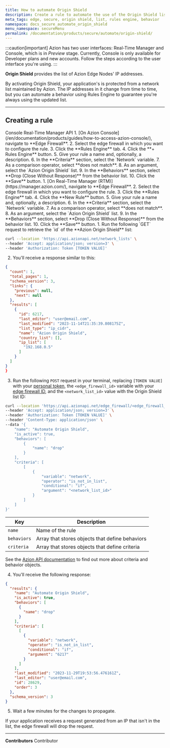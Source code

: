 ```yaml
---
title: How to automate Origin Shield
description: Create a rule to automate the use of the Origin Shield list and block potential harmful IPs.
meta_tags: edge, secure, origin shield, list, rules engine, behavior
namespace: docs_secure_automate_origin_shield
menu_namespace: secureMenu
permalink: /documentation/products/secure/automate/origin-shield/
---
```



:::caution[important]
Azion has two user interfaces: Real-Time Manager and Console, which is in *Preview* stage. Currently, Console is only available for Developer plans and new accounts. Follow the steps according to the user interface you're using.
:::

**Origin Shield** provides the list of Azion Edge Nodes' IP addresses.

<LinkButton link="/en/documentation/products/secure/secure-infrastructure/" label="go to secure an infrastructure" outlined />

By activating Origin Shield, your application's is protected from a network list maintained by Azion. The IP addresses in it change from time to time, but you can automate a behavior using Rules Engine to guarantee you're always using the updated list.

---

## Creating a rule

<Tabs client:visible>
    <Fragment slot="tab.console">Console</Fragment>
    <Fragment slot="tab.rtm">Real-Time Manager</Fragment>
    <Fragment slot="tab.api">API</Fragment>

<Fragment slot="panel.console">
1. [On Azion Console](/en/documentation/products/guides/how-to-access-azion-console/), navigate to **Edge Firewall**.
2. Select the edge firewall in which you want to configure the rule.
3. Click the **Rules Engine** tab.
4. Click the **+ Rules Engine** button.
5. Give your rule a name and, optionally, a description.
6. In the **Criteria** section, select the `Network` variable.
7. As a comparison operator, select **does not match**.
8. As an argument, select the `Azion Origin Shield` list.
9. In the **Behaviors** section, select **Drop (Close Without Response)** from the behavior list.
10. Click the **Save** button.
</Fragment>

<Fragment slot="panel.rtm">
1. [On Real-Time Manager (RTM)](https://manager.azion.com/), navigate to **Edge Firewall**.
2. Select the edge firewall in which you want to configure the rule.
3. Click the **Rules Engine** tab.
4. Click the **New Rule** button.
5. Give your rule a name and, optionally, a description.
6. In the **Criteria** section, select the `Network` variable.
7. As a comparison operator, select **does not match**.
8. As an argument, select the `Azion Origin Shield` list.
9. In the **Behaviors** section, select **Drop (Close Without Response)** from the behavior list.
10. Click the **Save** button.
</Fragment>

<Fragment slot="panel.api">
1. Run the following `GET` request to retrieve the `id` of the **Azion Origin Shield** list:

```bash
curl --location 'https://api.azionapi.net/network_lists' \
--header 'Accept: application/json; version=3' \
--header 'Authorization: Token [TOKEN VALUE]'
```

2. You'll receive a response similar to this:

```json
{
  "count": 1,
  "total_pages": 1,
  "schema_version": 3,
  "links": {
    "previous": null,
    "next": null
  },
  "results": [
    {
      "id": 6217,
      "last_editor": "user@email.com",
      "last_modified": "2023-11-14T21:35:39.808175Z",
      "list_type": "ip_cidr",
      "name": "Azion Origin Shield",
      "country_list": [],
      "ip_list": [
        "192.168.0.5"
      ]
    }
  ]
}
}
```

3. Run the following `POST` request in your terminal, replacing `[TOKEN VALUE]` with your [personal token](/en/documentation/products/guides/personal-tokens/), the `<edge_firewall_id>` variable with your [edge firewall ID](https://api.azion.com/#58376993-e0dd-4b51-9cd3-41d86122728f), and the `<network_list_id>` value with the Origin Shield list ID:

```bash
curl --location 'https://api.azionapi.net/edge_firewall/<edge_firewall_id>/rules_engine' \
--header 'Accept: application/json; version=3' \
--header 'Authorization: Token [TOKEN VALUE]' \
--header 'Content-Type: application/json' \
--data '{
    "name": "Automate Origin Shield",
    "is_active": true,
    "behaviors": [
        {
            "name": "drop"
        }
    ],
    "criteria": [
        [
            {
                "variable": "network",
                "operator": "is_not_in_list",
                "conditional": "if",
                "argument": "<network_list_id>"
            }
        ]
    ]
}'
```

| Key | Description |
| --- | --- |
| `name` | Name of the rule |
| `behaviors` | Array that stores objects that define behaviors |
| `criteria` | Array that stores objects that define criteria |

See the [Azion API documentation](https://api.azion.com/#ff2b221b-0054-407f-aad3-39cda3a9ed0f) to find out more about criteria and behavior objects.

4. You'll receive the following response:

```json
{
  "results": {
    "name": "Automate Origin Shield",
    "is_active": true,
    "behaviors": [
      {
        "name": "drop"
      }
    ],
    "criteria": [
      [
        {
          "variable": "network",
          "operator": "is_not_in_list",
          "conditional": "if",
          "argument": "6217"
        }
      ]
    ],
    "last_modified": "2023-11-29T19:53:56.476161Z",
    "last_editor": "user@email.com",
    "id": 28629,
    "order": 3
  },
  "schema_version": 3
}
```

5. Wait a few minutes for the changes to propagate.

</Fragment>

</Tabs>


If your application receives a request generated from an IP that isn't in the list, the edge firewall will drop the request.

---

**Contributors** <ContributorList>Contributor</ContributorList>
